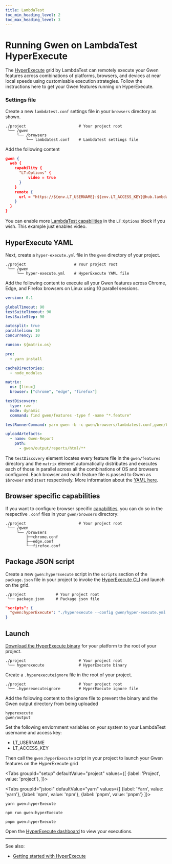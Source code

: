 ```yaml
--- 
title: LambdaTest
toc_min_heading_level: 2
toc_max_heading_level: 3
---
```



# Running Gwen on LambdaTest HyperExecute

The [HyperExecute](https://www.lambdatest.com/hyperexecute) grid by LambdaTest can remotely execute your Gwen features across combinations of platforms, browsers, and devices at near local speeds using customisable execution strategies. Follow the instructions here to get your Gwen features running on HyperExecute.

### Settings file

Create a new `lambdatest.conf` settings file in your `browsers` directory as shown.

```shell {4}
./project                       # Your project root
 └── /gwen
     └── /browsers
         └── lambdatest.conf    # LambdaTest settings file
```

Add the following content

```json
gwen {
  web {
    capability {
      "LT:Options" {
          video = true
      }
    }
    remote {
      url = "https://${env.LT_USERNAME}:${env.LT_ACCESS_KEY}@hub.lambdatest.com/wd/hub"
    }
  }
}
```

You can enable more [LambdaTest capabilities](https://www.lambdatest.com/support/docs/selenium-automation-capabilities/#desired-capabilities-in-selenium-4) in the `LT:Options` block if you wish. This example just enables video.

## HyperExecute YAML

Next, create a `hyper-execute.yml` file in the `gwen` directory of your project. 

```shell {4}
./project                     # Your project root
 └── /gwen
     └── hyper-execute.yml    # HyperExecute YAML file
```

Add the following content to execute all your Gwen features across Chrome, Edge, and Firefox browsers on Linux using 10 parallel sessions.

```yaml {20,21,26,28}
version: 0.1

globalTimeout: 90
testSuiteTimeout: 90
testSuiteStep: 90

autosplit: true
parallelism: 10
concurrency: 10

runson: ${matrix.os}

pre:
  - yarn install

cacheDirectories:
  - node_modules

matrix:
  os: [linux]
  browser: ["chrome", "edge", "firefox"]

testDiscovery:
  type: raw
  mode: dynamic
  command: find gwen/features -type f -name "*.feature"

testRunnerCommand: yarn gwen -b -c gwen/browsers/lambdatest.conf,gwen/browsers/$browser.conf $test

uploadArtefacts:
  - name: Gwen-Report
    path:
      - gwen/output/reports/html/**

```

The `testDiscovery` element locates every feature file in the `gwen/features` directory and the `matrix` element automatically distributes and executes each of those in parallel across all the combinations of OS and browsers configured. Each browser and each feature file is passed to Gwen as `$browser` and `$test` respectively. More information about the [YAML here](https://www.lambdatest.com/support/docs/deep-dive-into-hyperexecute-yaml).

## Browser specific capabilities

If you want to configure browser specific [capabilities](/docs/settings/reference#gwen-web-capability-entry), you can do so in the respective `.conf` files in your `gwen/browsers` directory:

```shell {4}
./project                       # Your project root
 └── /gwen
     └── /browsers
         ├──chrome.conf
         ├──edge.conf
         └──firefox.conf
```

## Package JSON script

Create a new `gwen:hyperExecute` script in the `scripts` section of the `package.json` file in your project to invoke the [HyperExecute CLI](https://www.lambdatest.com/support/docs/hyperexecute-cli-run-tests-on-hyperexecute-grid/) and launch on the grid.

```shell {2}
./project             # Your project root
 └── package.json     # Package json file
```

```json {2}
"scripts": {
  "gwen:hyperExecute": "./hyperexecute --config gwen/hyper-execute.yml --download-artifacts --download-artifacts-path gwen/output/lt-artefacts --force-clean-artifacts"
}
```

## Launch

[Download the HyperExecute binary](https://www.lambdatest.com/support/docs/hyperexecute-cli-run-tests-on-hyperexecute-grid/) for your platform to the root of your project.

```shell {2}
./project                       # Your project root
 └── hyperexecute               # HyperExecute binary
 ```

Create a `.hyperexecuteignore` file in the root of your project.

```shell {2}
./project                       # Your project root
 └── .hyperexecuteignore        # HyperExecute ignore file
 ```

Add the following content to the ignore file to prevent the binary and the Gwen output directory from being uploaded
```
hyperexecute
gwen/output
```

Set the following enviornment variables on your system to your LambdaTest username and access key:
- LT_USERNAME
- LT_ACCESS_KEY


Then call the `gwen:hyperExecute` script in your project to launch your Gwen features on the HyperExecute grid

<Tabs
  groupId="setup"
  defaultValue="project"
  values={[
    {label: 'Project', value: 'project'},
  ]}>

<TabItem value="project">

<Tabs
groupId="jstool"
defaultValue="yarn"
values={[
  {label: 'Yarn', value: 'yarn'},
  {label: 'npm', value: 'npm'},
  {label: 'pnpm', value: 'pnpm'}
]}>

<TabItem value="yarn">

  ```shell
  yarn gwen:hyperExecute
  ```

</TabItem>

<TabItem value="npm">

  ```shell
  npm run gwen:hyperExecute
  ```

</TabItem>

<TabItem value="pnpm">

  ```shell
  pnpm gwen:hyperExecute
  ```

</TabItem>

</Tabs>

</TabItem>

</Tabs>


Open the [HyperExecute dashboard](https://hyperexecute.lambdatest.com/) to view your executions.

---

See also:
- [Getting started with HyperExecute](https://www.lambdatest.com/support/docs/getting-started-with-hyperexecute/)
